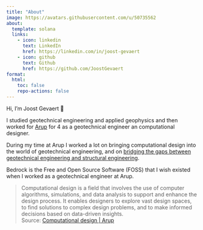 ```yaml
---
title: "About"
image: https://avatars.githubusercontent.com/u/50735562
about:
  template: solana
  links:
    - icon: linkedin
      text: LinkedIn
      href: https://linkedin.com/in/joost-gevaert
    - icon: github
      text: Github
      href: https://github.com/JoostGevaert
format:
  html:
    toc: false
    repo-actions: false
---
```


Hi, I'm Joost Gevaert 👋

I studied geotechnical engineering and applied geophysics and then worked for [Arup](https://www.arup.com/) for 4 as a geotechnical engineer an computational designer.

During my time at Arup I worked a lot on bringing computational design into the world of geotechnical engineering, and on [bridging the gaps between geotechnical engineering and structural engineering](https://www.linkedin.com/posts/joost-gevaert_lightbim-lightbim-lightbim-activity-7234726439835549697-3xdO).

Bedrock is the Free and Open Source Software (FOSS) that I wish existed when I worked as a geotechnical engineer at Arup.

> Computational design is a field that involves the use of computer algorithms, simulations, and data analysis to support and enhance the design process. It enables designers to explore vast design spaces, to find solutions to complex design problems, and to make informed decisions based on data-driven insights.  
> Source: [Computational design | Arup](https://www.arup.com/services/computational-and-parametric-design/)

